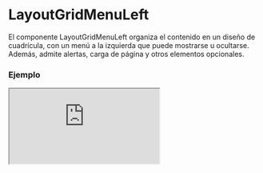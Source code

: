# LayoutGridMenuLeft

El componente LayoutGridMenuLeft organiza el contenido en un diseño de cuadrícula, con un menú a la izquierda que puede mostrarse u ocultarse. Además, admite alertas, carga de página y otros elementos opcionales.


### Ejemplo

<Iframe
  minHeightIframe="30dvh"
  src="https://fenextjs-component-storybook.vercel.app/iframe.html?args=&id=layout-layoutgridmenuleft--index&viewMode=story"
/>

### Importación

Para importar el componente LayoutGridMenuLeft, se puede hacer desde fenextjs

```tsx copy
import { LayoutGridMenuLeft } from "fenextjs";
```

### Parámetros

| Parámetro                | Tipo           | Requerido | Default                    | Descripcion                                                                   |
| ------------------------ | -------------- | --------- | -------------------------- | ----------------------------------------------------------------------------- |
| useAlertHook             | boolean        | no        | true                       | Indica si se debe renderizar el componente de alerta (AlertHook).             |
| alertHookProps           | AlertHookProps | no        | \{\}                       | Propiedades para configurar el AlertHook.                                     |
| loader                   | boolean        | no        | false                      | Indica si la página está en estado de carga, mostrando un indicador de carga. |
| menuLeft                 | ReactNode      | no        | undefined                  | Contenido que se renderiza en el menú izquierdo del layout.                   |
| menuLeftActive           | boolean        | no        | true                       | Indica si el menú izquierdo está activo.                                      |
| menuLeftMovilActive      | boolean        | no        | false                      | Indica si el menú izquierdo está activo en dispositivos móviles.              |
| useHeaderButtonMenu      | boolean        | no        | false                      | Permite mostrar un botón en el encabezado para alternar el menú.              |
| usePageProgress          | boolean        | no        | true                       | Habilita una barra de progreso de la página.                                  |
| target                   | string         | no        | 'fenext-btn-menu-checkbox' | El objetivo del botón en el menú.                                             |
| className                | string         | no        | ''                         | Clase CSS para el componente principal.                                       |
| classNameMenuLeft        | string         | no        | ''                         | Clase CSS para el menú izquierdo.                                             |
| classNameMenuLeftContent | string         | no        | ''                         | Clase CSS para el contenido del menú izquierdo.                               |
| classNameChildren        | string         | no        | ''                         | Clase CSS para el contenedor de los hijos del componente.                     |

### Storybook

Para ver el storybook del componente lo puede hacer con este [link](https://fenextjs-component-storybook.vercel.app/?path=/story/layout-layoutgridmenuleft--index)

### Usos

- Uso básico

```tsx copy
<LayoutGridMenuLeft />
```

- Con menú personalizado

```tsx copy
<LayoutGridMenuLeft menuLeft={<CustomMenu />} />
```

- Con estado de carga

```tsx copy
<LayoutGridMenuLeft loader={true} />
```
